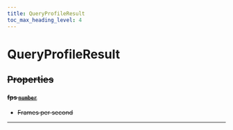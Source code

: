 ```yaml
---
title: QueryProfileResult
toc_max_heading_level: 4
---
```


# QueryProfileResult <s generated />

## Properties <s generated />

#### fps [`number`]( https://developer.mozilla.org/en-US/docs/Web/JavaScript/Reference/Global_Objects/Number) <s generated />

- Frames per second

<hr class="solid" />  <s generated />

